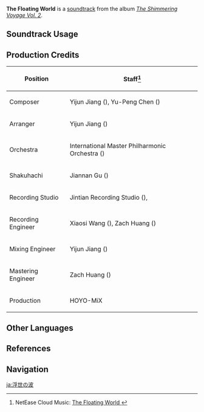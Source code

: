 {{Soundtrack Infobox
|image          = The Shimmering Voyage Vol 2.png
|album          = The Shimmering Voyage Vol. 2
|disc           = 3
|number         = 54
|featured       =
|featured2      =
|featured3      =
|featured_disc  =
|featured_disc2 =
|featured_disc3 =
|youtube_id     = 6z8zrg9g_ko
|spotify_id     = 3ckbwpkda1t22s381AJgzu
|previous       = Dazzling Stars
|next           = Soar in the Wind
}}
'''The Floating World''' is a [[soundtrack]] from the album ''[[The Shimmering Voyage Vol. 2]]''.

==Soundtrack Usage==
{{Soundtrack Usage|mediaoriginal=1}}

==Production Credits==
{| class="wikitable"
! Position
! Staff<ref>NetEase Cloud Music: [https://music.163.com/#/song?id=1973626811 The Floating World {{zh|浮光掠影}}]</ref>
|-
! Composer
| Yijun Jiang ({{zh|姜以君}}), Yu-Peng Chen ({{zh|陈致逸}})
|-
! Arranger
| Yijun Jiang ({{zh|姜以君}})
|-
! Orchestra
| International Master Philharmonic Orchestra ({{zh|国际首席爱乐乐团}})
|-
! Shakuhachi
| Jiannan Gu ({{zh|顾剑楠}})
|-
! Recording Studio
| Jintian Recording Studio ({{zh|金田录音棚}}), {{Not a Typo|52Hz Studio}}
|-
! Recording Engineer
| Xiaosi Wang ({{zh|王小四}}), Zach Huang ({{zh|黄巍}})
|-
! Mixing Engineer
| Yijun Jiang ({{zh|姜以君}})
|-
! Mastering Engineer
| Zach Huang ({{zh|黄巍}})
|-
! Production
| HOYO-MiX
|}

==Other Languages==
{{Other Languages
|en      = The Floating World
|zhs     = 浮光掠影
|zhs_rm  = Fúguānglüèyǐng
|zht     = 浮光掠影
|zht_rm  = Fúguānglüèyǐng
|zh_tl   = Glimpse of Flickering Light
|ja      = 浮世の波
|ja_rm   = Ukiyo no Nami
|ja_tl   = Waves of the Floating World
}}

==References==
{{Reflist}}

==Navigation==
{{Soundtrack Navbox|The Shimmering Voyage|2}}

[[ja:浮世の波]]